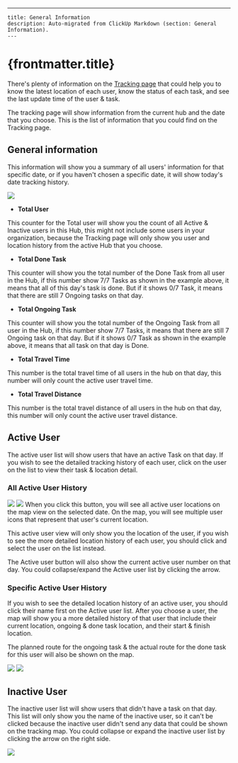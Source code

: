 ---
    title: General Information
    description: Auto-migrated from ClickUp Markdown (section: General Information).
    ---

# {frontmatter.title}

There's plenty of information on the [Tracking page](https://web.mile.app/route/visit) that could help you to know the latest location of each user, know the status of each task, and see the last update time of the user & task.

The tracking page will show information from the current hub and the date that you choose. This is the list of information that you could find on the Tracking page.

## **General information**
This information will show you a summary of all users' information for that specific date, or if you haven't chosen a specific date, it will show today's date tracking history.

![](https://t3837933.p.clickup-attachments.com/t3837933/cf81cfd3-ccd9-4865-b70b-00bc29c6e2c5/image.png)
*   **Total User**

This counter for the Total user will show you the count of all Active & Inactive users in this Hub, this might not include some users in your organization, because the Tracking page will only show you user and location history from the active Hub that you choose.

*   **Total Done Task**

This counter will show you the total number of the Done Task from all user in the Hub, if this number show 7/7 Tasks as shown in the example above, it means that all of this day's task is done. But if it shows 0/7 Task, it means that there are still 7 Ongoing tasks on that day.

*   **Total Ongoing Task**

This counter will show you the total number of the Ongoing Task from all user in the Hub, if this number show 7/7 Tasks, it means that there are still 7 Ongoing task on that day. But if it shows 0/7 Task as shown in the example above, it means that all task on that day is Done.

*   **Total Travel Time**

This number is the total travel time of all users in the hub on that day, this number will only count the active user travel time.

*   **Total Travel Distance**

This number is the total travel distance of all users in the hub on that day, this number will only count the active user travel distance.

## Active User
The active user list will show users that have an active Task on that day. If you wish to see the detailed tracking history of each user, click on the user on the list to view their task & location detail.

### All Active User History
![](https://t3837933.p.clickup-attachments.com/t3837933/abb243d2-add5-43a4-bff0-d061a99f1a48/image.png) ![](https://t3837933.p.clickup-attachments.com/t3837933/110926fc-7d21-4d7f-9a21-082c671b69a8/image.png)
When you click this button, you will see all active user locations on the map view on the selected date. On the map, you will see multiple user icons that represent that user's current location.

This active user view will only show you the location of the user, if you wish to see the more detailed location history of each user, you should click and select the user on the list instead.

The Active user button will also show the current active user number on that day. You could collapse/expand the Active user list by clicking the arrow.

### Specific Active User History
If you wish to see the detailed location history of an active user, you should click their name first on the Active user list. After you choose a user, the map will show you a more detailed history of that user that include their current location, ongoing & done task location, and their start & finish location.

The planned route for the ongoing task & the actual route for the done task for this user will also be shown on the map.

![](https://t3837933.p.clickup-attachments.com/t3837933/cf98e016-cb63-474a-8fc4-d9ed3e19f995/image.png) ![](https://t3837933.p.clickup-attachments.com/t3837933/f9810117-75e5-45c0-a403-80c9831ef551/image.png)

## Inactive User
The inactive user list will show users that didn't have a task on that day. This list will only show you the name of the inactive user, so it can't be clicked because the inactive user didn't send any data that could be shown on the tracking map. You could collapse or expand the inactive user list by clicking the arrow on the right side.

![](https://t3837933.p.clickup-attachments.com/t3837933/4fd7cf46-b217-4e83-b4e6-290ee7238f14/image.png)
